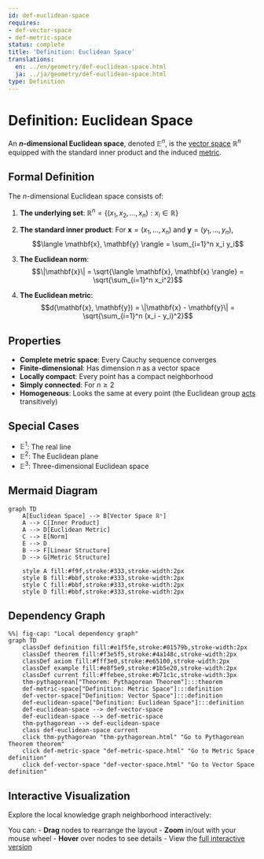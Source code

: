 ```yaml
---
id: def-euclidean-space
requires:
- def-vector-space
- def-metric-space
status: complete
title: 'Definition: Euclidean Space'
translations:
  en: ../en/geometry/def-euclidean-space.html
  ja: ../ja/geometry/def-euclidean-space.html
type: Definition
---
```


# Definition: Euclidean Space {#def-euclidean-space}

An **$n$-dimensional Euclidean space**, denoted $\mathbb{E}^n$, is the [vector space](../algebra/def-vector-space.qmd) $\mathbb{R}^n$ equipped with the standard inner product and the induced [metric](def-metric-space.qmd).

## Formal Definition

The $n$-dimensional Euclidean space consists of:

1. **The underlying set**: $\mathbb{R}^n = \{(x_1, x_2, \ldots, x_n) : x_i \in \mathbb{R}\}$

2. **The standard inner product**: For $\mathbf{x} = (x_1, \ldots, x_n)$ and $\mathbf{y} = (y_1, \ldots, y_n)$,
   $$\langle \mathbf{x}, \mathbf{y} \rangle = \sum_{i=1}^n x_i y_i$$

3. **The Euclidean norm**:
   $$\|\mathbf{x}\| = \sqrt{\langle \mathbf{x}, \mathbf{x} \rangle} = \sqrt{\sum_{i=1}^n x_i^2}$$

4. **The Euclidean metric**:
   $$d(\mathbf{x}, \mathbf{y}) = \|\mathbf{x} - \mathbf{y}\| = \sqrt{\sum_{i=1}^n (x_i - y_i)^2}$$

## Properties

- **Complete metric space**: Every Cauchy sequence converges
- **Finite-dimensional**: Has dimension $n$ as a vector space
- **Locally compact**: Every point has a compact neighborhood
- **Simply connected**: For $n \geq 2$
- **Homogeneous**: Looks the same at every point (the Euclidean group [acts](../algebra/def-group-action.qmd) transitively)

## Special Cases

- $\mathbb{E}^1$: The real line
- $\mathbb{E}^2$: The Euclidean plane
- $\mathbb{E}^3$: Three-dimensional Euclidean space

## Mermaid Diagram

```mermaid
graph TD
    A[Euclidean Space] --> B[Vector Space ℝⁿ]
    A --> C[Inner Product]
    A --> D[Euclidean Metric]
    C --> E[Norm]
    E --> D
    B --> F[Linear Structure]
    D --> G[Metric Structure]

    style A fill:#f9f,stroke:#333,stroke-width:2px
    style B fill:#bbf,stroke:#333,stroke-width:2px
    style C fill:#bbf,stroke:#333,stroke-width:2px
    style D fill:#bbf,stroke:#333,stroke-width:2px
```

## Dependency Graph

```mermaid
%%| fig-cap: "Local dependency graph"
graph TD
    classDef definition fill:#e1f5fe,stroke:#01579b,stroke-width:2px
    classDef theorem fill:#f3e5f5,stroke:#4a148c,stroke-width:2px
    classDef axiom fill:#fff3e0,stroke:#e65100,stroke-width:2px
    classDef example fill:#e8f5e9,stroke:#1b5e20,stroke-width:2px
    classDef current fill:#ffebee,stroke:#b71c1c,stroke-width:3px
    thm-pythagorean["Theorem: Pythagorean Theorem"]:::theorem
    def-metric-space["Definition: Metric Space"]:::definition
    def-vector-space["Definition: Vector Space"]:::definition
    def-euclidean-space["Definition: Euclidean Space"]:::definition
    def-euclidean-space --> def-vector-space
    def-euclidean-space --> def-metric-space
    thm-pythagorean --> def-euclidean-space
    class def-euclidean-space current
    click thm-pythagorean "thm-pythagorean.html" "Go to Pythagorean Theorem theorem"
    click def-metric-space "def-metric-space.html" "Go to Metric Space definition"
    click def-vector-space "def-vector-space.html" "Go to Vector Space definition"
```

## Interactive Visualization

Explore the local knowledge graph neighborhood interactively:

::: {.graph-viz data-id="def-euclidean-space" data-width="700" data-height="500"}
:::

You can:
- **Drag** nodes to rearrange the layout
- **Zoom** in/out with your mouse wheel
- **Hover** over nodes to see details
- View the [full interactive version](../../output/interactive/def-euclidean-space.html){target="_blank"}
